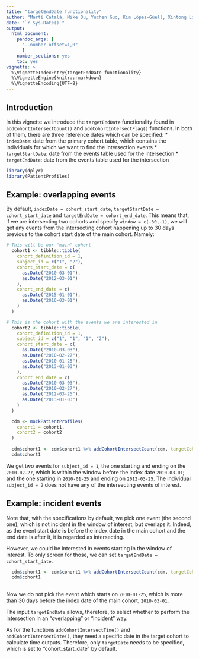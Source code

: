 ```yaml
---
title: "targetEndDate functionality"
author: "Martí Català, Mike Du, Yuchen Guo, Kim López-Güell, Xintong Li, Núria Mercadé-Besora, and Edward Burn"
date: "`r Sys.Date()`"
output: 
  html_document:
    pandoc_args: [
      "--number-offset=1,0"
      ]
    number_sections: yes
    toc: yes
vignette: >
  %\VignetteIndexEntry{targetEndDate functionality}
  %\VignetteEngine{knitr::rmarkdown}
  %\VignetteEncoding{UTF-8}
---
```


## Introduction

In this vignette we introduce the `targetEndDate` functionality found in `addCohortIntersectCount()` and `addCohortIntersectFlag()` functions. In both of them, there are three reference dates which can be specified:
* `indexDate`: date from the primary cohort table, which contains the individuals for which we want to find the intersection events
* `targetStartDate`: date from the events table used for the intersection
* `targetEndDate`: date from the events table used for the intersection

```r
library(dplyr)
library(PatientProfiles)
```

## Example: overlapping events

By default, `indexDate = cohort_start_date`, `targetStartDate = cohort_start_date` and `targetEndDate = cohort_end_date`. This means that, if we are intersecting two cohorts and specify `window = c(-30,-1)`, we will get any events from the intersecting cohort happening up to 30 days previous to the cohort start date of the main cohort. Namely:

```r

# This will be our "main" cohort
  cohort1 <- tibble::tibble(
    cohort_definition_id = 1,
    subject_id = c("1", "2"),
    cohort_start_date = c(
      as.Date("2010-03-01"),
      as.Date("2012-03-01")
    ),
    cohort_end_date = c(
      as.Date("2015-01-01"),
      as.Date("2016-03-01")
    )
  )

# This is the cohort with the events we are interested in
  cohort2 <- tibble::tibble(
    cohort_definition_id = 1,
    subject_id = c("1", "1", "1", "2"),
    cohort_start_date = c(
      as.Date("2010-03-03"),
      as.Date("2010-02-27"),
      as.Date("2010-01-25"),
      as.Date("2013-01-03")
    ),
    cohort_end_date = c(
      as.Date("2010-03-03"),
      as.Date("2010-02-27"),
      as.Date("2012-03-25"),
      as.Date("2013-01-03")
    )
  )

  cdm <- mockPatientProfiles(
    cohort1 = cohort1,
    cohort2 = cohort2
  )
  
  cdm$cohort1 <- cdm$cohort1 %>% addCohortIntersectCount(cdm, targetCohortTable = "cohort2", window = list(c(-30,-1)))
  cdm$cohort1

```

We get two events for `subject_id = 1`, the one starting and ending on the `2010-02-27`, which is within the window before the index date `2010-03-01`; and the one starting in `2010-01-25` and ending on `2012-03-25`. The individual `subject_id = 2` does not have any of the intersecting events of interest. 

## Example: incident events

Note that, with the specifications by default, we pick one event (the second one), which is not incident in the window of interest, but overlaps it. Indeed, as the event start date is before the index date in the main cohort and the end date is after it, it is regarded as intersecting.

However, we could be interested in events starting in the window of interest. To only screen for those, we can set `targetEndDate = cohort_start_date`.


```r
  cdm$cohort1 <- cdm$cohort1 %>% addCohortIntersectCount(cdm, targetCohortTable = "cohort2", window = list(c(-30,-1)), targetEndDate = "cohort_start_date")
  cdm$cohort1
                          
```

Now we do not pick the event which starts on `2010-01-25`, which is more than 30 days before the index date of the main cohort, `2010-03-01`. 

The input `targetEndDate` allows, therefore, to select whether to perform the intersection in an "overlapping" or "incident" way.

As for the functions `addCohortIntersectTime()` and `addCohortIntersectDate()`, they need a specific date in the target cohort to calculate time outputs. Therefore, only `targetDate` needs to be specified, which is set to "cohort_start_date" by default.

